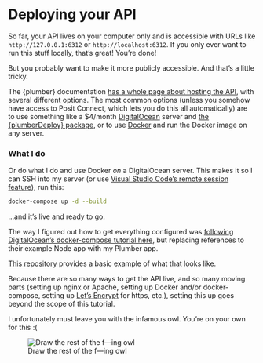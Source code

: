 # Deploying your API

So far, your API lives on your computer only and is accessible with URLs like `http://127.0.0.1:6312` or `http://localhost:6312`. If you only ever want to run this stuff locally, that's great! You're done!

But you probably want to make it more publicly accessible. And that's a little tricky.

The {plumber} documentation [has a whole page about hosting the API](https://www.rplumber.io/articles/hosting.html), with several different options. The most common options (unless you somehow have access to Posit Connect, which lets you do this all automatically) are to use something like a $4/month [DigitalOcean](https://www.digitalocean.com/) server and [the {plumberDeploy} package](https://github.com/meztez/plumberDeploy), or to use [Docker](https://www.docker.com/) and run the Docker image on any server. 

::: {.callout-tip}
### What I do

Or do what I do and use Docker *on* a DigitalOcean server. This makes it so I can SSH into my server (or use [Visual Studio Code's remote session feature](https://code.visualstudio.com/docs/remote/remote-overview)), run this:

``` sh
docker-compose up -d --build
```

…and it's live and ready to go.

The way I figured out how to get everything configured was [following DigitalOcean's docker-compose tutorial here](https://www.digitalocean.com/community/tutorials/how-to-secure-a-containerized-node-js-application-with-nginx-let-s-encrypt-and-docker-compose), but replacing references to their example Node app with my Plumber app.

[This repository](https://github.com/andrewheiss/docker-plumber-nginx-letsencrypt) provides a basic example of what that looks like.
:::

Because there are so many ways to get the API live, and so many moving parts (setting up nginx or Apache, setting up Docker and/or docker-compose, setting up [Let's Encrypt](https://letsencrypt.org/) for https, etc.), setting this up goes beyond the scope of this tutorial. 

I unfortunately must leave you with the infamous owl. You're on your own for this :(

![Draw the rest of the f—ing owl](img/draw-owl.jpeg)
